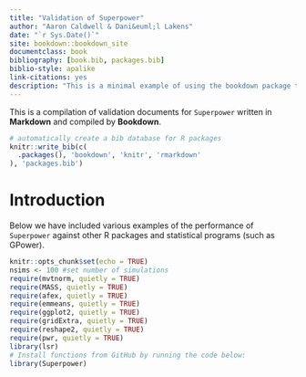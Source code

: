 --- 
title: "Validation of Superpower"
author: "Aaron Caldwell & Dani&euml;l Lakens"
date: "`r Sys.Date()`"
site: bookdown::bookdown_site
documentclass: book
bibliography: [book.bib, packages.bib]
biblio-style: apalike
link-citations: yes
description: "This is a minimal example of using the bookdown package to write a book. The output format for this example is bookdown::gitbook."
---

This is a compilation of validation documents for `Superpower` written in **Markdown** and compiled by **Bookdown**.



```{r include=FALSE}
# automatically create a bib database for R packages
knitr::write_bib(c(
  .packages(), 'bookdown', 'knitr', 'rmarkdown'
), 'packages.bib')
```

# Introduction

Below we have included various examples of the performance of `Superpower` against other R packages and statistical programs (such as GPower).

```{r setup, include=FALSE}
knitr::opts_chunk$set(echo = TRUE)
nsims <- 100 #set number of simulations
require(mvtnorm, quietly = TRUE)
require(MASS, quietly = TRUE)
require(afex, quietly = TRUE)
require(emmeans, quietly = TRUE)
require(ggplot2, quietly = TRUE)
require(gridExtra, quietly = TRUE)
require(reshape2, quietly = TRUE)
require(pwr, quietly = TRUE)
library(lsr)
# Install functions from GitHub by running the code below:
library(Superpower)
```